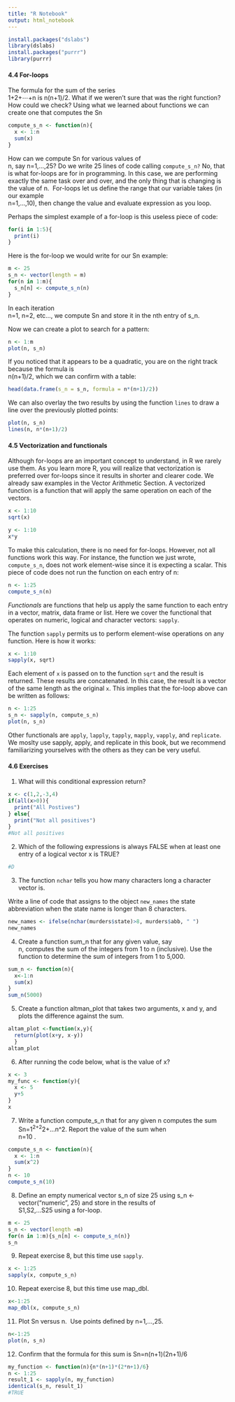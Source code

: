 ```yaml
---
title: "R Notebook"
output: html_notebook
---
```

```r
install.packages("dslabs")
library(dslabs)
install.packages("purrr")
library(purrr)
```




#### 4.4 For-loops

The formula for the sum of the series  
1+2+⋯+n is  n(n+1)/2. What if we weren’t sure that was the right function? How could we check? Using what we learned about functions we can create one that computes the  Sn
```r
compute_s_n <- function(n){
  x <- 1:n
  sum(x)
}
```

How can we compute  Sn for various values of  
n, say  n=1,…,25? 
Do we write 25 lines of code calling `compute_s_n?` No, that is what for-loops are for in programming. In this case, we are performing exactly the same task over and over, and the only thing that is changing is the value of  n. 
For-loops let us define the range that our variable takes (in our example  
n=1,…,10), then change the value and evaluate expression as you loop.

Perhaps the simplest example of a for-loop is this useless piece of code:
```r
for(i in 1:5){
  print(i)
}
```

Here is the for-loop we would write for our  Sn example:
```r
m <- 25
s_n <- vector(length = m)
for(n in 1:m){
  s_n[n] <- compute_s_n(n)
}
```

In each iteration  
n=1,  n=2, etc…, we compute  Sn and store it in the  nth entry of s_n.

Now we can create a plot to search for a pattern:
```r
n <- 1:m
plot(n, s_n)
```

If you noticed that it appears to be a quadratic, you are on the right track because the formula is  
n(n+1)/2, which we can confirm with a table:
```r
head(data.frame(s_n = s_n, formula = n*(n+1)/2))
```

We can also overlay the two results by using the function `lines` to draw a line over the previously plotted points:
```r
plot(n, s_n)
lines(n, n*(n+1)/2)
```



#### 4.5 Vectorization and functionals
Although for-loops are an important concept to understand, in R we rarely use them. As you learn more R, you will realize that vectorization is preferred over for-loops since it results in shorter and clearer code. We already saw examples in the Vector Arithmetic Section. A vectorized function is a function that will apply the same operation on each of the vectors.
```r
x <- 1:10
sqrt(x)

y <- 1:10
x*y
```

To make this calculation, there is no need for for-loops. However, not all functions work this way. For instance, the function we just wrote, `compute_s_n`, does not work element-wise since it is expecting a scalar. This piece of code does not run the function on each entry of n:
```r
n <- 1:25
compute_s_n(n)
```

_Functionals_ are functions that help us apply the same function to each entry in a vector, matrix, data frame or list. Here we cover the functional that operates on numeric, logical and character vectors: `sapply`.

The function `sapply` permits us to perform element-wise operations on any function. Here is how it works:
```r
x <- 1:10
sapply(x, sqrt)
```

Each element of `x` is passed on to the function `sqrt` and the result is returned. These results are concatenated. In this case, the result is a vector of the same length as the original `x`. This implies that the for-loop above can be written as follows:
```r
n <- 1:25
s_n <- sapply(n, compute_s_n)
plot(n, s_n)
```
Other functionals are `apply`, `lapply`, `tapply`, `mapply`, `vapply`, and `replicate`. We moslty use sapply, apply, and replicate in this book, but we recommend familiarizing yourselves with the others as they can be very useful.



#### 4.6 Exercises
1. What will this conditional expression return?
```r
x <- c(1,2,-3,4)
if(all(x>0)){
  print("All Postives")
} else{
  print("Not all positives")
}
#Not all positives
```

2. Which of the following expressions is always FALSE when at least one entry of a logical vector x is TRUE?
```r
#D
```

3. The function `nchar` tells you how many characters long a character vector is.

Write a line of code that assigns to the object `new_names` the state abbreviation when the state name is longer than 8 characters.
```r
new_names <- ifelse(nchar(murders$state)>8, murders$abb, " ")
new_names
```

4. Create a function sum_n that for any given value, say  
n, computes the sum of the integers from 1 to n (inclusive). Use the function to determine the sum of integers from 1 to 5,000.
```r
sum_n <- function(n){
  x<-1:n
  sum(x)
}
sum_n(5000)
```
5. Create a function altman_plot that takes two arguments, x and y, and plots the difference against the sum.
```r
altam_plot <-function(x,y){
  return(plot(x+y, x-y))
  }
altam_plot
```
6. After running the code below, what is the value of x?
```r
x <- 3
my_func <- function(y){
  x <- 5
  y+5
}
x
```
7. Write a function compute_s_n that for any given  n computes the sum
Sn=1^2+2^2+…n^2. 
Report the value of the sum when  
n=10
.
```r
compute_s_n <- function(n){
  x <- 1:n 
  sum(x^2)
}
n <- 10
compute_s_n(10)
```
 8. Define an empty numerical vector s_n of size 25 using s_n <- vector("numeric", 25) and store in the results of  
S1,S2,…S25
using a for-loop.
```r
m <- 25
s_n <- vector(length =m)
for(n in 1:m){s_n[n] <- compute_s_n(n)}
s_n
```
9. Repeat exercise 8, but this time use `sapply`.
```r
x <- 1:25
sapply(x, compute_s_n)
```
10. Repeat exercise 8, but this time use map_dbl.
```r
x<-1:25
map_dbl(x, compute_s_n)
```
11. Plot  Sn versus  n. 
Use points defined by  n=1,…,25.
```r
n<-1:25
plot(n, s_n)
```
12. Confirm that the formula for this sum is  Sn=n(n+1)(2n+1)/6
```r
my_function <- function(n){n*(n+1)*(2*n+1)/6}
n <- 1:25
result_1 <- sapply(n, my_function)
identical(s_n, result_1)
#TRUE
```